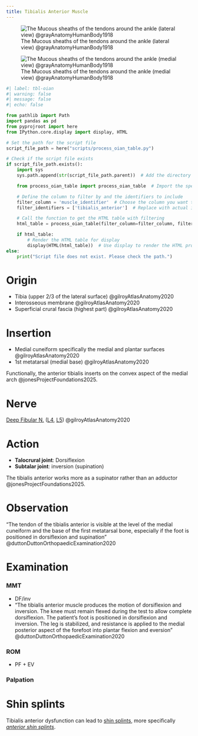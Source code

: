 ```yaml
---
title: Tibialis Anterior Muscle
---
```


![The Mucous sheaths of the tendons around the ankle (lateral view) @grayAnatomyHumanBody1918](/The Archive/Images/Gray anatomy 1918 images/Myology/image441 The mucous sheaths of the tendons around the ankle. Lateral aspect.gif)

![The Mucous sheaths of the tendons around the ankle (medial view) @grayAnatomyHumanBody1918](/The Archive/Images/Gray anatomy 1918 images/Myology/image442 The mucous sheaths of the tendons around the ankle. Medial aspect.gif)


```python
#| label: tbl-oian
#| warning: false
#| message: false
#| echo: false

from pathlib import Path
import pandas as pd
from pyprojroot import here
from IPython.core.display import display, HTML

# Set the path for the script file
script_file_path = here("scripts/process_oian_table.py")

# Check if the script file exists
if script_file_path.exists():
    import sys
    sys.path.append(str(script_file_path.parent))  # Add the directory of the script to the system path

    from process_oian_table import process_oian_table  # Import the specific function

    # Define the column to filter by and the identifiers to include
    filter_column = 'muscle_identifier'  # Choose the column you want to filter by
    filter_identifiers = ['tibialis_anterior']  # Replace with actual identifiers you want to include

    # Call the function to get the HTML table with filtering
    html_table = process_oian_table(filter_column=filter_column, filter_identifiers=filter_identifiers)

    if html_table:
        # Render the HTML table for display
        display(HTML(html_table))  # Use display to render the HTML properly
else:
    print("Script file does not exist. Please check the path.")

```

# Origin {#origin}

- Tibia (upper 2/3 of the lateral surface) @gilroyAtlasAnatomy2020
- Interosseous membrane @gilroyAtlasAnatomy2020
- Superficial crural fascia (highest part) @gilroyAtlasAnatomy2020

# Insertion {#insertion}

- Medial cuneiform specifically the medial and plantar surfaces @gilroyAtlasAnatomy2020
- 1st metatarsal (medial base) @gilroyAtlasAnatomy2020

Functionally, the anterior tibialis inserts on the convex aspect of the medial arch @jonesProjectFoundations2025.

# Nerve
[Deep Fibular N.]({{< var ref-deep-fibular-nerve.path >}}) ([L4]({{< var ref-nerve-root.l4 >}}), [L5]({{< var ref-nerve-root.l5 >}})) @gilroyAtlasAnatomy2020

# Action {#action}

- **Talocrural joint**: Dorsiflexion
- **Subtalar joint**: inversion (supination)

The tibialis anterior works more as a supinator rather than an adductor @jonesProjectFoundations2025.


# Observation

"The tendon of the tibialis anterior is visible at the level of the medial cuneiform and the base of the first metatarsal bone, especially if the foot is positioned in dorsiflexion and supination" @duttonDuttonOrthopaedicExamination2020 

# Examination

:::{layout-ncol="3"}
### MMT

- DF/inv
- "The tibialis anterior muscle produces the motion of dorsiflexion and inversion. The knee must remain flexed during the test to allow complete dorsiflexion. The patient’s foot is positioned in dorsiflexion and inversion. The leg is stabilized, and resistance is applied to the medial posterior aspect of the forefoot into plantar flexion and eversion" @duttonDuttonOrthopaedicExamination2020 

### ROM

- PF + EV

### Palpation


:::


# Shin splints

Tibialis anterior dysfunction can lead to [shin splints]({{< var ref-shin-splints.path >}}), more specifically [*anterior shin splints*]({{< var ref-anterior-shin-splints.path >}}).